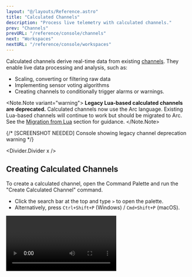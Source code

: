 ```yaml
---
layout: "@/layouts/Reference.astro"
title: "Calculated Channels"
description: "Process live telemetry with calculated channels."
prev: "Channels"
prevURL: "/reference/console/channels"
next: "Workspaces"
nextURL: "/reference/console/workspaces"
---
```



Calculated channels derive real-time data from existing
[channels](/reference/console/channels). They enable live data processing and analysis,
such as:

- Scaling, converting or filtering raw data
- Implementing sensor voting algorithms
- Creating channels to conditionally trigger alarms or warnings.

<Note.Note variant="warning">
  **Legacy Lua-based calculated channels are deprecated.** Calculated channels now use
  the Arc language. Existing Lua-based channels will continue to work but should be
  migrated to Arc. See the [Migration from Lua](#migration-from-lua) section for
  guidance.
</Note.Note>

{/* [SCREENSHOT NEEDED] Console showing legacy channel deprecation warning */}

<Divider.Divider x />

## Creating Calculated Channels

To create a calculated channel, open the Command Palette and run the "Create Calculated
Channel" command.

- Click the search bar at the top and type `>` to open the palette.
- Alternatively, press `Ctrl+Shift+P` (Windows) / `Cmd+Shift+P` (macOS).

<Video client:only="react" id="console/calculated-channels/create" />

{/* [SCREENSHOT NEEDED] Calculated channel creation dialog with Arc editor */}
{/* [SCREENSHOT NEEDED] Arc code editor showing syntax highlighting */}

### Channel Parameters

When creating a calculated channel, you will be prompted to fill in the following
fields:

<Table>
  <thead>
    <tr>
      <th>Field</th>
      <th>Description</th>
    </tr>
  </thead>
  <tbody>
    <tr>
      <td>Name</td>
      <td>A name for the channel.</td>
    </tr>
    <tr>
      <td>Expression</td>
      {
        <td>
          The Arc expression that calculates the value to be written to the calculated
          channel. This expression must end with a <code>return</code> statement.
          Channel dependencies are automatically detected from the expression.
        </td>
      }
    </tr>
    <tr>
      <td>Operation (Optional)</td>
      {
        <td>
          Post-processing operation applied to the expression result. Options include{" "}
          <code>min</code>, <code>max</code>, and <code>avg</code> for running
          aggregations. See <a href="#operations">Operations</a> for details.
        </td>
      }
    </tr>
    <tr>
      <td>Window (Optional)</td>
      {
        <td>
          Time duration for operation resets. When the duration expires, the operation
          state is reset. Set to 0 for no duration-based reset. Only applies when an
          operation is selected.
        </td>
      }
    </tr>
    <tr>
      <td>Reset Channel (Optional)</td>
      {
        <td>
          A <code>uint8</code> channel that triggers operation reset when its value
          equals 1. Only applies when an operation is selected. See{" "}
          <a href="#reset-channels">Reset Channels</a> for details.
        </td>
      }
    </tr>
  </tbody>
</Table>

<Divider.Divider x />

## Writing Expressions

Calculated channels use the [Arc](https://docs.synnax.com/reference/arc) language for
expressions. Arc is a domain-specific language designed for real-time telemetry
processing.

### Basic Syntax

#### Channel References

Reference channels directly by name without any prefix or special syntax:

```arc
return temperature
return sensor_a + sensor_b
return voltage * current
```

Channel names are automatically detected and used as inputs to the calculation.

#### Return Statement

Every expression must end with a `return` statement:

```arc
return pressure * 1.5
```

#### Variables

Use `:=` to declare intermediate variables:

```arc
scaled := pressure * 2.5
offset := scaled + 10
return offset
```

### Operators

Arc supports standard operators for calculations:

**Arithmetic:** `+`, `-`, `*`, `/`, `%`

```arc
return (temp_1 + temp_2 + temp_3) / 3  // Average
```

**Comparison:** `==`, `!=`, `<`, `>`, `<=`, `>=`

```arc
return pressure > 100  // Returns 1 (true) or 0 (false)
```

**Logical:** `&&`, `||`, `!`

```arc
return temp > 100 && pressure > 50
```

### Conditionals

Use `if` statements with curly braces for conditional logic:

```arc
if (temperature > 100) {
    return 1
} else {
    return 0
}
```

Multi-condition example:

```arc
if (temp > 100 && pressure > 50) {
    return 2
} else if (temp > 50) {
    return 1
} else {
    return 0
}
```

### Data Types

The calculated channel's data type is automatically inferred from the Arc expression's
return value. The system analyzes your expression to determine the appropriate data type
(e.g., `float64`, `int32`, etc.).

<Divider.Divider x />

## Editing Calculations

To edit a calculated channel, right-click it in the Channels Toolbar and select "Edit
Calculation" from the context menu:

<Video client:only="react" id="console/calculated-channels/edit" />

<Divider.Divider x />

## Operations

Operations are optional post-processing steps that apply aggregations to your calculated
channel. They enable stateful computations like running minimums, maximums, and
averages.

### How Operations Work

Operations process the expression result before writing to the output channel:

```
Expression Result → Operation → Output Channel
                       ↑
                  Reset Channel
```

The operation maintains internal state across executions, outputting a single aggregated
value rather than processing individual samples.

{/* [SCREENSHOT NEEDED] Operation configuration UI (type/window/reset channel) */}

### Supported Operations

<Table>
  <thead>
    <tr>
      <th>Operation</th>
      <th>Description</th>
    </tr>
  </thead>
  <tbody>
    <tr>
      <td>`none`</td>
      <td>No operation (default). Passes expression result directly to output.</td>
    </tr>
    <tr>
      <td>`min`</td>
      <td>Running minimum. Tracks the smallest value seen since the last reset.</td>
    </tr>
    <tr>
      <td>`max`</td>
      <td>Running maximum. Tracks the largest value seen since the last reset.</td>
    </tr>
    <tr>
      <td>`avg`</td>
      <td>Running average. Computes the mean of all values since the last reset.</td>
    </tr>
  </tbody>
</Table>

### Reset Mechanisms

Operations can reset their state through three mechanisms (any can trigger a reset):

1. **Duration-based (Window)**: Resets after a specified time duration based on input
   timestamps
2. **Signal-based (Reset Channel)**: Resets when a `uint8` channel receives value `1`
3. **Never**: Set duration to 0 and omit reset channel for a continuous operation

### Example Configurations

**Running average over 10 seconds:**

- Operation: `avg`
- Window: `10` seconds
- Reset Channel: (none)

The average resets every 10 seconds based on data timestamps.

**Maximum until manual reset:**

- Operation: `max`
- Window: `0` (no duration reset)
- Reset Channel: `manual_reset_button`

The maximum runs indefinitely until the reset channel triggers.

**Minimum with both reset types:**

- Operation: `min`
- Window: `60` seconds
- Reset Channel: `cycle_complete`

The minimum resets either after 60 seconds OR when the reset channel triggers—whichever
comes first.

<Divider.Divider x />

## Reset Channels

Reset channels provide signal-based control over operation state. When a reset channel
receives a value of `1`, the associated operation clears its accumulated state and
restarts.

### Requirements

- Reset channel must have data type `uint8`
- Triggers when channel value equals `1`
- Can detect fast pulses (1→0 transitions in the same data series)

{/* [VIDEO NEEDED] Demonstration of reset channel triggering and operation resetting */}

### Use Cases

**Manual Reset Button:**

Create a virtual `uint8` channel that you can write to from a schematic button or
control panel to manually reset the calculation.

**Periodic Reset Signal:**

Use a timer or sequence to generate periodic reset pulses for regular operation resets.

**Conditional Reset Logic:**

Create a calculated channel that outputs `1` when a certain condition is met (e.g.,
"cycle complete" flag from another system).

### Behavior Example

```
Time:           0s → 5s  → 10s → 10.1s (reset=1) → 15s → 20s
Pressure:       50 → 100 → 75  → 75              → 90  → 110
Max Operation:  50 → 100 → 100 → (reset to 75)   → 90  → 110
```

At 10.1s, the reset channel triggers, clearing the max value. The operation restarts
from the current input (75) and continues tracking the new maximum.

<Divider.Divider x />

## Examples

### Simple Operations

**Scaling a sensor:**

```arc
return pressure * 1.5
```

**Adding an offset:**

```arc
return temperature + 273.15  // Convert Celsius to Kelvin
```

**Power calculation:**

```arc
return voltage * current
```

### Multi-Channel Calculations

**Sum of multiple sensors:**

```arc
return sensor_1 + sensor_2 + sensor_3
```

**Average (in expression):**

```arc
return (temp_1 + temp_2 + temp_3) / 3
```

**Differential measurement:**

```arc
return inlet_pressure - outlet_pressure
```

### Conditional Logic

**Threshold detection:**

```arc
if (pressure > 100) {
    return 1  // High alarm
} else {
    return 0  // Normal
}
```

**Multi-level thresholds:**

```arc
if (temp > 100 && pressure > 50) {
    return 2  // Critical
} else if (temp > 50) {
    return 1  // Warning
} else {
    return 0  // Normal
}
```

**Safe division (avoid divide-by-zero):**

```arc
if (denominator == 0) {
    return 0
} else {
    return numerator / denominator
}
```

### Multi-Step Calculations

**Unit conversion with intermediate variables:**

```arc
celsius := sensor_temp
fahrenheit := celsius * 9 / 5 + 32
return fahrenheit
```

**Pressure compensation:**

```arc
raw_pressure := sensor_reading
temp_correction := temperature * 0.01
compensated := raw_pressure - temp_correction
return compensated
```

### Using Operations

**Running maximum with manual reset:**

- Expression: `return pressure`
- Operation: `max`
- Window: `0` (no duration reset)
- Reset Channel: `reset_button`

This tracks the maximum pressure value until the reset button is triggered.

**10-second rolling average:**

- Expression: `return temperature`
- Operation: `avg`
- Window: `10` seconds
- Reset Channel: (none)

This computes the average temperature over 10-second windows.

<Divider.Divider x />

## How Calculated Channels Work

Calculated channels are [virtual](/reference/concepts/channels#virtual-channels),
meaning their data is computed on-demand rather than stored permanently to disk. This
section explains how they work under the hood.

### On-Demand Computation

Calculated channels don't run continuously in the background. Instead, they only execute
when someone actively reads or streams the channel. When you start visualizing a
calculated channel in a line plot or request its data through the API, Synnax
automatically activates the calculation. When you stop streaming, the calculation
pauses.

This on-demand approach conserves system resources: calculations only consume CPU and
memory when their results are actually needed.

### Historical Evaluation

Calculated channels can be evaluated historically, allowing you to query past data as if
the calculation had been running at that time. For this to work:

- **All input channels** must have data available in the time range you're querying
- **Simple expressions** (like `return pressure * 1.5`) work reliably with historical
  data
- **Operations** (min, max, avg) with time-based windows may have limitations with
  historical queries

**Example:** If your calculation depends on `sensor_1` and `sensor_2`, you can query
historical data for any time range where both sensors have recorded data. The
calculation will be applied to the historical data as if it had been running
continuously.

**Nested calculations** also work historically. If `calc_2` depends on `calc_1`, and
`calc_1` depends on persisted channels, you can query `calc_2` historically as long as
the underlying data exists.

### Nested Calculations

Calculated channels can depend on other calculated channels, creating calculation
chains:

```
sensor_raw → temp_celsius → temp_fahrenheit → temp_status
```

When data arrives at `sensor_raw`, it automatically propagates through the chain:

1. `temp_celsius` calculates and outputs its result
2. `temp_fahrenheit` receives that output and calculates its result
3. `temp_status` receives that output and produces the final result

There's no limit to nesting depth, but keep in mind that each level adds computation
time. Design your calculations thoughtfully to balance clarity and performance.

### Handling Different Arrival Rates

Calculated channels operate on **series (arrays of samples)**, not individual scalar
values. When you write `return temperature + pressure`, you're performing an elementwise
operation on arrays.

When inputs have different numbers of samples, Arc uses **last-value-hold** semantics:

- The output length equals the **maximum** of the input lengths
- Shorter series repeat their last value for remaining positions
- This happens **per frame**, not across time

**Example:** Consider a frame where:

```arc
return temperature + pressure
```

If the frame contains:

- `temperature`: 10 samples `[20, 21, 22, 23, 24, 25, 26, 27, 28, 29]`
- `pressure`: 5 samples `[30, 31, 32, 33, 34]`

The calculation produces **10 output samples**:

1. Pressure's last value (34) repeats for positions 6-10
2. Elementwise addition: `[50, 52, 54, 56, 58, 59, 60, 61, 62, 63]`

**What this means for different rates:**

If `temperature` updates at 100 Hz and `pressure` at 10 Hz, when a frame arrives with
100 temperature samples and 10 pressure samples, the calculated channel produces **100
output samples**. Pressure's 10th value is used for output samples 11-100.

**Note:** This is not interpolation; it's a last-value-hold. The system doesn't create
new pressure values; it reuses the most recent one.

<Divider.Divider x />

## Migration from Lua

If you have existing Lua-based calculated channels, here's how to migrate them to Arc:

{/* [SCREENSHOT NEEDED] Side-by-side Lua vs Arc comparison in Console */}

### Syntax Comparison

<Table>
  <thead>
    <tr>
      <th>Feature</th>
      <th>Lua (Legacy)</th>
      <th>Arc (Current)</th>
    </tr>
  </thead>
  <tbody>
    <tr>
      <td>Channel Access</td>
      <td>`channels.name` or `get("name")`</td>
      <td>`name`</td>
    </tr>
    <tr>
      <td>Variables</td>
      <td>`local x = 5`</td>
      <td>`x := 5`</td>
    </tr>
    <tr>
      <td>Conditionals</td>
      <td>`if x then ... end`</td>
      <td style="font-variant-ligatures: none;">`if (x) { ... }`</td>
    </tr>
    <tr>
      <td>Logical AND</td>
      <td>`and`</td>
      <td>`&&`</td>
    </tr>
    <tr>
      <td>Logical OR</td>
      <td>`or`</td>
      <td>`||`</td>
    </tr>
    <tr>
      <td>Logical NOT</td>
      <td>`not`</td>
      <td>`!`</td>
    </tr>
    <tr>
      <td>Not Equal</td>
      <td>`~=`</td>
      <td>`!=`</td>
    </tr>
    <tr>
      <td>Return</td>
      <td>`return value`</td>
      <td>`return value`</td>
    </tr>
  </tbody>
</Table>

### Migration Examples

**Simple scaling:**

```lua
// Lua
return channels.sensor * 2
```

```arc
// Arc
return sensor * 2
```

**Conditional logic:**

```lua
// Lua
if channels.temp > 100 then
    return 1
else
    return 0
end
```

```arc
// Arc
if (temp > 100) {
    return 1
} else {
    return 0
}
```

**Multi-step with variables:**

```lua
// Lua
local scaled = channels.pressure * 2.5
local offset = scaled + 10
return offset
```

```arc
// Arc
scaled := pressure * 2.5
offset := scaled + 10
return offset
```

### Key Differences

1. **No channel prefix needed** - Reference channels by name directly
2. **Curly braces for blocks** - Use `{}` instead of `then...end`
3. **C-style operators** - Use `&&`, `||`, `!` instead of `and`, `or`, `not`
4. **Auto-detected dependencies** - No need to manually specify `requires` field

### Channel Naming for Arc

**Important**: Arc identifiers can only contain letters, digits, and underscores, and
must start with a letter or underscore. Channel names with special characters (like
dashes, spaces, or dots) **cannot be directly referenced** in Arc expressions.

**Best Practice**: When creating channels that will be used in Arc calculated channels,
use underscores instead of special characters:

- ✅ `sensor_1`, `temp_reading`, `channel_a`
- ❌ `sensor-1`, `temp reading`, `channel.a`

For complex calculations involving loops or tables, consider breaking them into multiple
calculated channels or using Arc's full capabilities. See the
[Arc documentation](https://docs.synnax.com/reference/arc) for more advanced features.
